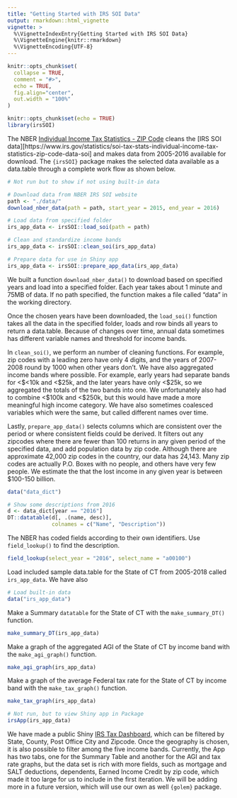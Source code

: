 ```yaml
---
title: "Getting Started with IRS SOI Data"
output: rmarkdown::html_vignette
vignette: >
  %\VignetteIndexEntry{Getting Started with IRS SOI Data}
  %\VignetteEngine{knitr::rmarkdown}
  %\VignetteEncoding{UTF-8}
---
```


```r
knitr::opts_chunk$set(
  collapse = TRUE,
  comment = "#>",
  echo = TRUE,
  fig.align="center",
  out.width = "100%"
)
```


```r
knitr::opts_chunk$set(echo = TRUE)
library(irsSOI)
```



The NBER [Individual Income Tax Statistics - ZIP Code](Individual Income Tax Statistics - ZIP Code) cleans the [IRS SOI data][https://www.irs.gov/statistics/soi-tax-stats-individual-income-tax-statistics-zip-code-data-soi] and makes data from 2005-2016 available for download. The `{irsSOI}` package makes the selected data available as a data.table through a complete work flow as shown below.

```r
# Not run but to show if not using built-in data

# Download data from NBER IRS SOI website
path <- "./data/"
download_nber_data(path = path, start_year = 2015, end_year = 2016)

# Load data from specified folder
irs_app_data <- irsSOI::load_soi(path = path)

# Clean and standardize income bands
irs_app_data <- irsSOI::clean_soi(irs_app_data)

# Prepare data for use in Shiny app
irs_app_data <- irsSOI::prepare_app_data(irs_app_data)
```


We built a function `download_nber_data()` to download based on specified years and load into a specified folder. Each year takes about 1 minute and 75MB of data. If no path specified, the function makes a file called "data" in the working directory. 

Once the chosen years have been downloaded, the `load_soi()` function takes all the data in the specified folder, loads and row binds all years to return a data.table. Because of changes over time, annual data sometimes has different variable names and threshold for income bands. 

In `clean_soi()`, we perform an number of cleaning functions. For example, zip codes with a leading zero have only 4 digits, and the years of 2007-2008 round by 1000 when other years don't. We have also aggregated income bands where possible. For example, early years had separate bands for \<\$<10k and \<\$25k, and the later years have only \<\$25k, so we aggregated the totals of the two bands into one. We unfortunately also had to combine \<\$100k and \<\$250k, but this would have made a more meaningful high income category. We have also sometimes coalesced variables which were the same, but called different names over time.

Lastly, `prepare_app_data()` selects columns which are consistent over the period or where consistent fields could be derived. It filters out any zipcodes where there are fewer than 100 returns in any given period of the specified data, and add population data by zip code. Although there are approximate 42,000 zip codes in the country, our data has 24,143. Many zip codes are actually P.O. Boxes with no people, and others have very few people. We estimate the that the lost income in any given year is between $100-150 billion.


```r
data("data_dict")

# Show some descriptions from 2016
d <- data_dict[year == "2016"]
DT::datatable(d[, .(name, desc)], 
              colnames = c("Name", "Description"))
```

The NBER has coded fields according to their own identifiers. Use `field_lookup()` to find the description.

```r
field_lookup(select_year = "2016", select_name = "a00100")
```

Load included sample data.table for the State of CT from 2005-2018 called `irs_app_data`. We have also 

```r
# Load built-in data
data("irs_app_data")
```

Make a Summary `datatable` for the State of CT with the `make_summary_DT()` function.

```r
make_summary_DT(irs_app_data)
```

Make a graph of the aggregated AGI of the State of CT by income band with the `make_agi_graph()` function.

```r
make_agi_graph(irs_app_data)
```

Make a graph of the average Federal tax rate for the State of CT by income band with the `make_tax_graph()` function. 

```r
make_tax_graph(irs_app_data)
```


```r
# Not run, but to view Shiny app in Package
irsApp(irs_app_data)
```

We have made a public Shiny [IRS Tax Dashboard](https://luceyda.shinyapps.io/irs_dash/), which can be filtered by State, County, Post Office City and Zipcode. Once the geography is chosen, it is also possible to filter among the five income bands. Currently, the App has two tabs, one for the Summary Table and another for the AGI and tax rate graphs, but the data set is rich with more fields, such as mortgage and SALT deductions, dependents, Earned Income Credit by zip code, which made it too large for us to include in the first iteration. We will be adding more in a future version, which will use our own as well `{golem}` package.
